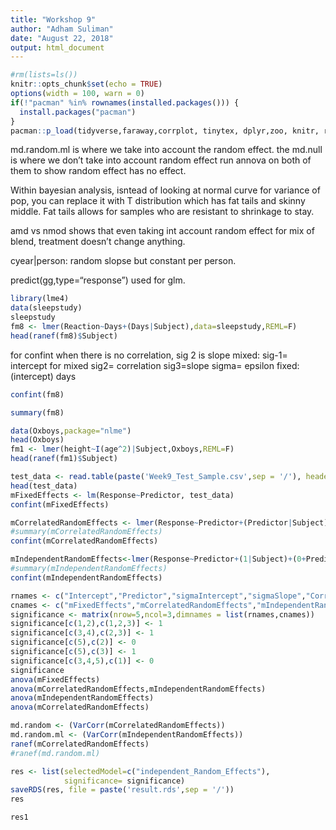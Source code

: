 ```yaml
---
title: "Workshop 9"
author: "Adham Suliman"
date: "August 22, 2018"
output: html_document
---
```


```r
#rm(lists=ls())
knitr::opts_chunk$set(echo = TRUE)
options(width = 100, warn = 0)
if(!"pacman" %in% rownames(installed.packages())) {
  install.packages("pacman")
}
pacman::p_load(tidyverse,faraway,corrplot, tinytex, dplyr,zoo, knitr, rgl, relaimpo, MuMIn, broom,ggplot2, tidyr, fields, cluster, data.table, reshape2,poLCA, stats, AER, MASS, pscl, faraway, pscl, lattice, latticeExtra, copula,rmvdc, lme4)
```

md.random.ml is where we take into account the random effect.
the md.null is where we don't take into account random effect
run annova on both of them to show random effect has no effect.



Within bayesian analysis, isntead of looking at normal curve for variance of pop, you can replace it with T distribution which has fat tails and skinny middle. Fat tails allows for samples who are resistant to shrinkage to stay.


amd vs nmod shows that even taking int account random effect for mix of blend, treatment doesn't change anything. 

cyear|person: random slopse but constant per person. 

predict(gg,type="response") used for glm. 






```r
library(lme4)
data(sleepstudy)
sleepstudy
fm8 <- lmer(Reaction~Days+(Days|Subject),data=sleepstudy,REML=F)
head(ranef(fm8)$Subject)
```



for confint
when there is no correlation, sig 2 is slope
mixed:
sig-1= intercept for mixed
sig2= correlation
sig3=slope
sigma= epsilon
fixed:
(intercept)
days
```r
confint(fm8)

```



```r
summary(fm8)
```









```r
data(Oxboys,package="nlme")
head(Oxboys)
fm1 <- lmer(height~I(age^2)|Subject,Oxboys,REML=F)
head(ranef(fm1)$Subject)
```



```r
test_data <- read.table(paste('Week9_Test_Sample.csv',sep = '/'), header=TRUE)
head(test_data)
mFixedEffects <- lm(Response~Predictor, test_data)
confint(mFixedEffects)
```


```r
mCorrelatedRandomEffects <- lmer(Response~Predictor+(Predictor|Subject),test_data,REML=F) 
#summary(mCorrelatedRandomEffects)
confint(mCorrelatedRandomEffects)
```


```r
mIndependentRandomEffects<-lmer(Response~Predictor+(1|Subject)+(0+Predictor|Subject),test_data,REML=F) 
#summary(mIndependentRandomEffects)
confint(mIndependentRandomEffects)
```



```r
rnames <- c("Intercept","Predictor","sigmaIntercept","sigmaSlope","Correlation")
cnames <- c("mFixedEffects","mCorrelatedRandomEffects","mIndependentRandomEffects")
significance <- matrix(nrow=5,ncol=3,dimnames = list(rnames,cnames))
significance[c(1,2),c(1,2,3)] <- 1 
significance[c(3,4),c(2,3)] <- 1
significance[c(5),c(2)] <- 0
significance[c(5),c(3)] <- 1
significance[c(3,4,5),c(1)] <- 0
significance
anova(mFixedEffects)
anova(mCorrelatedRandomEffects,mIndependentRandomEffects)
anova(mIndependentRandomEffects)
anova(mCorrelatedRandomEffects)
```




```r
md.random <- (VarCorr(mCorrelatedRandomEffects))
md.random.ml <- (VarCorr(mIndependentRandomEffects))
ranef(mCorrelatedRandomEffects)
#ranef(md.random.ml)
```


```r
res <- list(selectedModel=c("independent_Random_Effects"),
            significance= significance)
saveRDS(res, file = paste('result.rds',sep = '/'))
res
```




```r
res1
```

